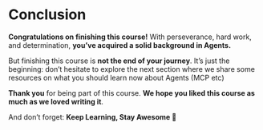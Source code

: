 # Conclusion

**Congratulations on finishing this course!** With perseverance, hard work, and determination, **you’ve acquired a solid background in Agents.**

But finishing this course is **not the end of your journey**. It’s just the beginning: don’t hesitate to explore the next section where we share some resources on what you should learn now about Agents (MCP etc)

**Thank you** for being part of this course. **We hope you liked this course as much as we loved writing it**.

And don’t forget: **Keep Learning, Stay Awesome 🤗**